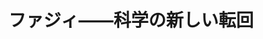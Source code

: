 ﻿---
title: "ファジィ――科学の新しい転回"
category: "情報理工学院"
vol: 16
interviewee: "菅野 道夫 "
url: ""
tags: ["システム","コンピュータ","科学","制御","製品"]
pdf: "16-1.pdf"
career: ""
preface: "最近、ファジィ洗濯機、ファジィ掃除機などのようにファジィを利用した家電製品がよく得られている（1991年10月当時）。ファジィと聞いて皆さんはどういったイメージを思い浮かべるだろう。ファジィの日本語訳には一般に”あいまい”が知られているが、実際にその”あいまい”がどのように働いて家電製品が動くのか、はっきりと分からない人が少なくないのではないだろうか。今回は、システム科学専攻の菅野教授のを訪ねて、ファジィ理論、ファジィコンピュータ、ファジィ制御についてお話しを伺った。"
---
